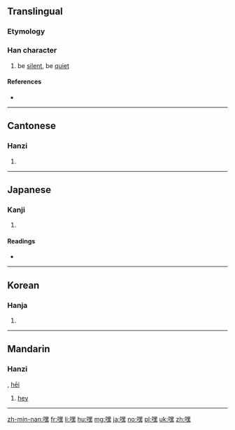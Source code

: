 ==Translingual==

===Etymology===
{{rfe|lang=mul|phono-semantic compound?}}

===Han character===
{{Han char|rn=30|rad=口|as=12|sn=15|four=6603<sub>1</sub>|canj=口田土火 (RWGF)|ids=⿰[[口]][[黑]]}}

# be [[silent]], be [[quiet]]

====References====
* {{Han ref|kx=0208.030|dkj=04283|dj=0430.320|hdz=10684.010|uh=563F|ud=22079|bh=BC4B|bd=48203}}

----

==Cantonese==

===Hanzi===
{{yue-hanzi|jyut=|y=hei1}}

# {{defn|lang=yue|sort=口12}}

----

==Japanese==

===Kanji===
{{ja-kanji|grade=|rs=口12}}

# {{defn|lang=ja|sort=口12}}

====Readings====
* {{ja-readings|on=[[ぼく]] (boku), [[もく]] (moku), [[こく]] (koku)|kun=[[しずか]] (shizuka), [[だまる]] (damaru), [[あぎむく]] (agimuku)}}

----

==Korean==

===Hanja===
{{ko-hanja|hangeul=묵|rv=muk|mr=muk}}

# {{defn|lang=ko|sort=口12}}

----

==Mandarin==

===Hanzi===
{{cmn-hanzi|pin=[[mò]] ([[mo4]])|wg=mo<sup>4</sup>}}, [[hēi]]

# [[hey]]

----

[[zh-min-nan:嘿]]
[[fr:嘿]]
[[li:嘿]]
[[hu:嘿]]
[[mg:嘿]]
[[ja:嘿]]
[[no:嘿]]
[[pl:嘿]]
[[uk:嘿]]
[[zh:嘿]]